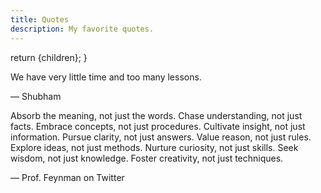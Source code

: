 ```yaml
---
title: Quotes
description: My favorite quotes.
---
```



  return <MDXPageLayout metadata={metadata}>{children}</MDXPageLayout>;
}

We have very little time and too many lessons.

— Shubham


Absorb the meaning, not just the words.
Chase understanding, not just facts.
Embrace concepts, not just procedures.
Cultivate insight, not just information.
Pursue clarity, not just answers.
Value reason, not just rules.
Explore ideas, not just methods.
Nurture curiosity, not just skills.
Seek wisdom, not just knowledge.
Foster creativity, not just techniques.

— Prof. Feynman on Twitter